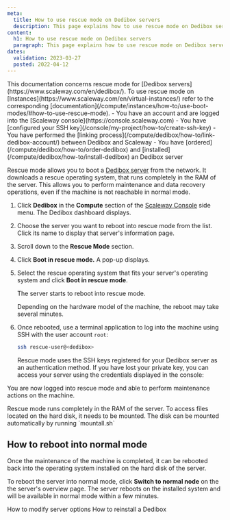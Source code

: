 ```yaml
---
meta:
  title: How to use rescue mode on Dedibox servers
  description: This page explains how to use rescue mode on Dedibox servers
content:
  h1: How to use rescue mode on Dedibox servers
  paragraph: This page explains how to use rescue mode on Dedibox servers
dates:
  validation: 2023-03-27
  posted: 2022-04-12
---
```


<Macro id="iam-requirements" />

<Message type="note">
  This documentation concerns rescue mode for [Dedibox servers](https://www.scaleway.com/en/dedibox/). To use rescue mode on [Instances](https://www.scaleway.com/en/virtual-instances/) refer to the corresponding [documentation](/compute/instances/how-to/use-boot-modes/#how-to-use-rescue-mode).
</Message>

<Message type="requirement">
  - You have an account and are logged into the [Scaleway console](https://console.scaleway.com) 
  - You have [configured your SSH key](/console/my-project/how-to/create-ssh-key)
  - You have performed the [linking process](/compute/dedibox/how-to/link-dedibox-account/) between Dedibox and Scaleway
  - You have [ordered](/compute/dedibox/how-to/order-dedibox) and [installed](/compute/dedibox/how-to/install-dedibox) an Dedibox server
</Message>

Rescue mode allows you to boot a [Dedibox server](https://www.scaleway.com/en/dedibox/) from the network. It downloads a rescue operating system, that runs completely in the RAM of the server. This allows you to perform maintenance and data recovery operations, even if the machine is not reachable in normal mode.

1. Click **Dedibox** in the **Compute** section of the [Scaleway Console](https://console.scaleway.com) side menu. The Dedibox dashboard displays.
2. Choose the server you want to reboot into rescue mode from the list. Click its name to display that server's information page.
3. Scroll down to the **Rescue Mode** section.
4. Click **Boot in rescue mode.** A pop-up displays.
5. Select the rescue operating system that fits your server's operating system and click **Boot in rescue mode**.
    <Lightbox src="scaleway-select-rescue.webp" alt="" />

    The server starts to reboot into rescue mode. 

    <Message type="note">
      Depending on the hardware model of the machine, the reboot may take several minutes.
    </Message>
5. Once rebooted, use a terminal application to log into the machine using SSH with the user account `root`:
    ```bash
    ssh rescue-user@<dedibox>
    ```

    <Message type="tip">
      Rescue mode uses the SSH keys registered for your Dedibox server as an authentication method. If you have lost your private key, you can access your server using the credentials displayed in the console:

      <Lightbox src="scaleway-rescue-credentials.webp" alt="" />
    </Message>

You are now logged into rescue mode and able to perform maintenance actions on the machine.

<Message type="tip">
  Rescue mode runs completely in the RAM of the server. To access files located on the hard disk, it needs to be mounted. The disk can be mounted automatically by running `mountall.sh`
</Message>

## How to reboot into normal mode

Once the maintenance of the machine is completed, it can be rebooted back into the operating system installed on the hard disk of the server.

To reboot the server into normal mode, click **Switch to normal node** on the the server's overview page. The server reboots on the installed system and will be available in normal mode within a few minutes.

<Lightbox src="scaleway-normal-mode.webp" alt="" />


<Navigation title="See Also">
  <PreviousButton to="/compute/dedibox/how-to/modify-server-options">How to modify server options</PreviousButton>
  <NextButton to="/compute/dedibox/how-to/reinstall-dedibox">How to reinstall a Dedibox</NextButton>
</Navigation>